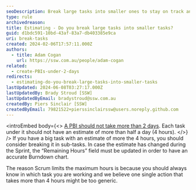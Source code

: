 ```yaml
---
seoDescription: Break large tasks into smaller ones to stay on track and ensure accurate burndown charts.
type: rule
archivedreason:
title: Estimating - Do you break large tasks into smaller tasks?
guid: d1bdc591-10bd-43af-83a7-db403385e9ca
uri: break-tasks
created: 2024-02-06T17:57:11.000Z
authors:
  - title: Adam Cogan
    url: https://ssw.com.au/people/adam-cogan
related:
  - create-PBIs-under-2-days
redirects:
  - estimating-do-you-break-large-tasks-into-smaller-tasks
lastUpdated: 2024-06-08T03:27:17.000Z
lastUpdatedBy: Brady Stroud [SSW]
lastUpdatedByEmail: bradystroud@ssw.com.au
createdBy: Piers Sinclair [SSW]
createdByEmail: 79821522+pierssinclairssw@users.noreply.github.com
---
```


<introEmbed
  body={<>
[A PBI should not take more than 2 days](/create-PBIs-under-2-days). Each task under it should not have an estimate of more than half a day (4 hours).
  </>}
/>
If you have a big task with an estimate of more the 4 hours, you should consider breaking it in sub-tasks. In case the estimate has changed during the Sprint, the “Remaining Hours” field must be updated in order to have an accurate Burndown chart.

The reason Scrum limits the maximum hours is because you should always know in which task you are working and we believe one single action that takes more than 4 hours might be too generic.
